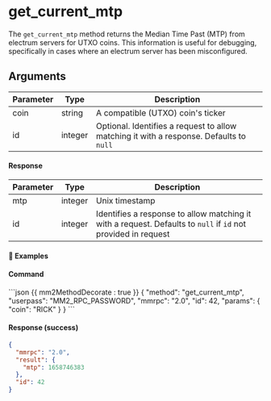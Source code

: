 

# get_current_mtp

The `get_current_mtp` method returns the Median Time Past (MTP) from electrum servers for UTXO coins. This information is useful for debugging, specifically in cases where an electrum server has been misconfigured.

## Arguments

| Parameter | Type    | Description                                                                             |
| --------- | ------- | --------------------------------------------------------------------------------------- |
| coin      | string  | A compatible (UTXO) coin's ticker                                                       |
| id        | integer | Optional. Identifies a request to allow matching it with a response. Defaults to `null` |

#### Response

| Parameter | Type    | Description                                                                                                   |
| --------- | ------- | ------------------------------------------------------------------------------------------------------------- |
| mtp       | integer | Unix timestamp                                                                                                |
| id        | integer | Identifies a response to allow matching it with a request. Defaults to `null` if `id` not provided in request |

#### 📌 Examples

#### Command

<CodeGroup title="" tag="POST" label="get_current_mtp">
```json {{ mm2MethodDecorate : true }}
{
  "method": "get_current_mtp",
  "userpass": "MM2_RPC_PASSWORD",
  "mmrpc": "2.0",
  "id": 42,
  "params": {
    "coin": "RICK"
  }
}
```
</CodeGroup>


<CollapsibleSection expandedText='Hide Response' collapsedText='Show Response'>

#### Response (success)

```json
{
  "mmrpc": "2.0",
  "result": {
    "mtp": 1658746383
  },
  "id": 42
}
```

</CollapsibleSection>

